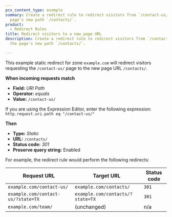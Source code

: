 ```yaml
---
pcx_content_type: example
summary: Create a redirect rule to redirect visitors from `/contact-us/` to the
  page's new path `/contacts/`.
product:
  - Redirect Rules
title: Redirect visitors to a new page URL
description: Create a redirect rule to redirect visitors from `/contact-us/` to
  the page's new path `/contacts/`.

---
```



This example static redirect for zone `example.com` will redirect visitors requesting the `/contact-us/` page to the new page URL `/contacts/`.

<Example>

**When incoming requests match**

* **Field:** *URI Path*
* **Operator:** *equals*
* **Value:** `/contact-us/`

If you are using the Expression Editor, enter the following expression:<br/>
`http.request.uri.path eq "/contact-us/"`

**Then**

* **Type:** *Static*
* **URL:** `/contacts/`
* **Status code:** *301*
* **Preserve query string:** Enabled

</Example>

For example, the redirect rule would perform the following redirects:

| Request URL                        | Target URL                       | Status code |
| ---------------------------------- | -------------------------------- | ----------- |
| `example.com/contact-us/`          | `example.com/contacts/`          | `301`       |
| `example.com/contact-us/?state=TX` | `example.com/contacts/?state=TX` | `301`       |
| `example.com/team/`                | (unchanged)                      | n/a         |
